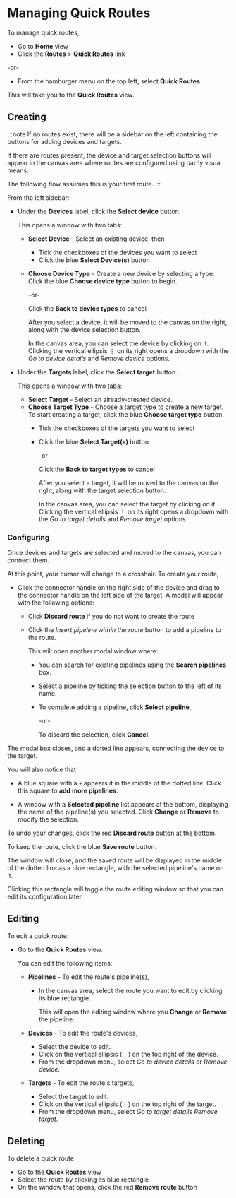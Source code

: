 # Managing Quick Routes

To manage quick routes, 

- Go to **Home** view
- Click the **Routes**&nbsp;>&nbsp;**Quick Routes** link

-or-

- From the hamburger menu on the top left, select **Quick Routes**

This will take you to the **Quick Routes** view.

## Creating

:::note
If no routes exist, there will be a sidebar on the left containing the buttons for adding devices and targets.

If there are routes present, the device and target selection buttons will appear in the canvas area where routes are configured using partly visual means.

The following flow assumes this is your first route.
:::

From the left sidebar:

- Under the **Devices** label, click the **Select device** button.

  This opens a window with two tabs:

  - **Select Device** - Select an existing device, then
    - Tick the checkboxes of the devices you want to select
    - Click the blue **Select Device(s)** button
  - **Choose Device Type** - Create a new device by selecting a type. Click the blue **Choose device type** button to begin.

      -or-

      Click the **Back to device types** to cancel

      After you select a device, it will be moved to the canvas on the right, along with the device selection button.

      In the canvas area, you can select the device by clicking on it. Clicking the vertical ellipsis &#x22EE; on its right opens a dropdown with the _Go to device details_ and _Remove device_ options.

- Under the **Targets** label, click the **Select target** button.

  This opens a window with two tabs:

  - **Select Target** - Select an already-created device.
  - **Choose Target Type** - Choose a target type to create a new target. To start creating a target, click the blue **Choose target type** button.
    - Tick the checkboxes of the targets you want to select
    - Click the blue **Select Target(s)** button

      -or-

      Click the **Back to target types** to cancel

      After you select a target, it will be moved to the canvas on the right, along with the target selection button.

      In the canvas area, you can select the target by clicking on it. Clicking the vertical ellipsis &#x22EE; on its right opens a dropdown with the _Go to target details_ and _Remove target_ options.

### Configuring

Once devices and targets are selected and moved to the canvas, you can connect them.

At this point, your cursor will change to a crosshair. To create your route,

- Click the connector handle on the right side of the device and drag to the connector handle on the left side of the target.
  A modal will appear with the following options:

  - Click **Discard route** if you do not want to create the route
  - Click the *Insert pipeline within the route* button to add a pipeline to the route.

    This will open another modal window where:

    - You can search for existing pipelines using the **Search pipelines** box.
    - Select a pipeline by ticking the selection button to the left of its name.

    - To complete adding a pipeline, click **Select pipeline**,

      -or-

      To discard the selection, click **Cancel**.

The modal box closes, and a dotted line appears, connecting the device to the target.

You will also notice that

- A blue square with a `+` appears it in the middle of the dotted line. Click this square to **add more pipelines**.

- A window with a **Selected pipeline** list appears at the bottom, displaying the name of the pipeline(s) you selected. Click **Change** or **Remove** to modify the selection.

To undo your changes, click the red **Discard route** button at the bottom.

To keep the route, click the blue **Save route** button.

The window will close, and the saved route will be displayed in the middle of the dotted line as a blue rectangle, with the selected pipeline's name on it.

Clicking this rectangle will toggle the route editing window so that you can edit its configuration later.

## Editing

To edit a quick route:

- Go to the **Quick Routes** view.

  You can edit the following items:

  - **Pipelines** - To edit the route's pipeline(s),

    - In the canvas area, select the route you want to edit by clicking its blue rectangle.

      This will open the editing window where you **Change** or **Remove** the pipeline.

  - **Devices** - To edit the route's devices,

    - Select the device to edit.
    - Click on the vertical ellipsis (&#x22EE;) on the top right of the device.
    - From the dropdown menu, select _Go to device details_ or _Remove device_.

  - **Targets** - To edit the route's targets,

    - Select the target to edit.
    - Click on the vertical ellipsis (&#x22EE;) on the top right of the target.
    - From the dropdown menu, select _Go to target details_ _Remove target_.

## Deleting

To delete a quick route

- Go to the **Quick Routes** view
- Select the route by clicking its blue rectangle
- On the window that opens, click the red **Remove route** button

<Include id="deleting-routes" />
